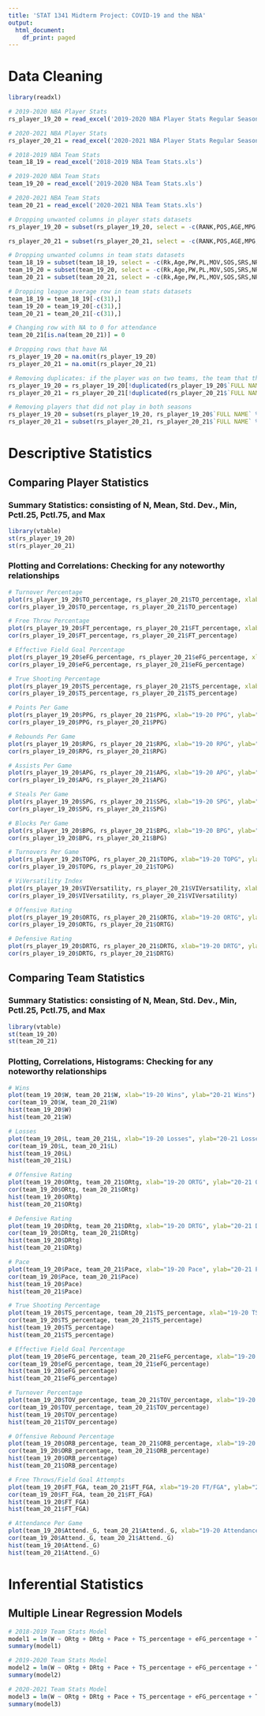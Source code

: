 ```yaml
---
title: 'STAT 1341 Midterm Project: COVID-19 and the NBA'
output:
  html_document:
    df_print: paged
---
```


# Data Cleaning

```r
library(readxl)

# 2019-2020 NBA Player Stats
rs_player_19_20 = read_excel('2019-2020 NBA Player Stats Regular Season.xlsx')

# 2020-2021 NBA Player Stats
rs_player_20_21 = read_excel('2020-2021 NBA Player Stats Regular Season.xlsx')

# 2018-2019 NBA Team Stats
team_18_19 = read_excel('2018-2019 NBA Team Stats.xls')

# 2019-2020 NBA Team Stats
team_19_20 = read_excel('2019-2020 NBA Team Stats.xls')

# 2020-2021 NBA Team Stats
team_20_21 = read_excel('2020-2021 NBA Team Stats.xls')

# Dropping unwanted columns in player stats datasets
rs_player_19_20 = subset(rs_player_19_20, select = -c(RANK,POS,AGE,MPG,MIN_percentage,FTA,two_PA,twoP_percentage,three_PA,threeP_percentage,TRB_percentage,AST_percentage))

rs_player_20_21 = subset(rs_player_20_21, select = -c(RANK,POS,AGE,MPG,MIN_percentage,FTA,two_PA,twoP_percentage,three_PA,threeP_percentage,TRB_percentage,AST_percentage))

# Dropping unwanted columns in team stats datasets 
team_18_19 = subset(team_18_19, select = -c(Rk,Age,PW,PL,MOV,SOS,SRS,NRtg,FTr,three_PAr,18,23,eFG_per,TOV_per,DRB_per,FT_FGA_d,28,Arena,Attend.))
team_19_20 = subset(team_19_20, select = -c(Rk,Age,PW,PL,MOV,SOS,SRS,NRtg,FTr,three_PAr,18,23,eFG_per,TOV_per,DRB_per,FT_FGA_d,28,Arena,Attend.))
team_20_21 = subset(team_20_21, select = -c(Rk,Age,PW,PL,MOV,SOS,SRS,NRtg,FTr,three_PAr,18,23,eFG_per,TOV_per,DRB_per,FT_FGA_d,28,Arena,Attend.))

# Dropping league average row in team stats datasets
team_18_19 = team_18_19[-c(31),]
team_19_20 = team_19_20[-c(31),]
team_20_21 = team_20_21[-c(31),]

# Changing row with NA to 0 for attendance
team_20_21[is.na(team_20_21)] = 0

# Dropping rows that have NA
rs_player_19_20 = na.omit(rs_player_19_20)
rs_player_20_21 = na.omit(rs_player_20_21)

# Removing duplicates: if the player was on two teams, the team that the player had more games played is kept
rs_player_19_20 = rs_player_19_20[!duplicated(rs_player_19_20$`FULL NAME`),]
rs_player_20_21 = rs_player_20_21[!duplicated(rs_player_20_21$`FULL NAME`),]

# Removing players that did not play in both seasons
rs_player_19_20 = subset(rs_player_19_20, rs_player_19_20$`FULL NAME` %in% rs_player_20_21$`FULL NAME`)
rs_player_20_21 = subset(rs_player_20_21, rs_player_20_21$`FULL NAME` %in% rs_player_19_20$`FULL NAME`)
```

# Descriptive Statistics

## Comparing Player Statistics

### Summary Statistics: consisting of N, Mean, Std. Dev., Min, Pctl.25, Pctl.75, and Max
```r
library(vtable)
st(rs_player_19_20)
st(rs_player_20_21)
```

### Plotting and Correlations: Checking for any noteworthy relationships
```r
# Turnover Percentage
plot(rs_player_19_20$TO_percentage, rs_player_20_21$TO_percentage, xlab="19-20 TO%", ylab="20-21 TO%")
cor(rs_player_19_20$TO_percentage, rs_player_20_21$TO_percentage)

# Free Throw Percentage
plot(rs_player_19_20$FT_percentage, rs_player_20_21$FT_percentage, xlab="19-20 FT%", ylab="20-21 FT%")
cor(rs_player_19_20$FT_percentage, rs_player_20_21$FT_percentage)

# Effective Field Goal Percentage
plot(rs_player_19_20$eFG_percentage, rs_player_20_21$eFG_percentage, xlab="19-20 eFG%", ylab="20-21 eFG%")
cor(rs_player_19_20$eFG_percentage, rs_player_20_21$eFG_percentage)

# True Shooting Percentage
plot(rs_player_19_20$TS_percentage, rs_player_20_21$TS_percentage, xlab="19-20 TS%", ylab="20-21 TS%")
cor(rs_player_19_20$TS_percentage, rs_player_20_21$TS_percentage)

# Points Per Game
plot(rs_player_19_20$PPG, rs_player_20_21$PPG, xlab="19-20 PPG", ylab="20-21 PPG")
cor(rs_player_19_20$PPG, rs_player_20_21$PPG)

# Rebounds Per Game
plot(rs_player_19_20$RPG, rs_player_20_21$RPG, xlab="19-20 RPG", ylab="20-21 RPG")
cor(rs_player_19_20$RPG, rs_player_20_21$RPG)

# Assists Per Game
plot(rs_player_19_20$APG, rs_player_20_21$APG, xlab="19-20 APG", ylab="20-21 APG")
cor(rs_player_19_20$APG, rs_player_20_21$APG)

# Steals Per Game
plot(rs_player_19_20$SPG, rs_player_20_21$SPG, xlab="19-20 SPG", ylab="20-21 SPG")
cor(rs_player_19_20$SPG, rs_player_20_21$SPG)

# Blocks Per Game
plot(rs_player_19_20$BPG, rs_player_20_21$BPG, xlab="19-20 BPG", ylab="20-21 BPG")
cor(rs_player_19_20$BPG, rs_player_20_21$BPG)

# Turnovers Per Game
plot(rs_player_19_20$TOPG, rs_player_20_21$TOPG, xlab="19-20 TOPG", ylab="20-21 TOPG")
cor(rs_player_19_20$TOPG, rs_player_20_21$TOPG)

# ViVersatility Index
plot(rs_player_19_20$VIVersatility, rs_player_20_21$VIVersatility, xlab="19-20 VIV", ylab="20-21 VIV")
cor(rs_player_19_20$VIVersatility, rs_player_20_21$VIVersatility)

# Offensive Rating
plot(rs_player_19_20$ORTG, rs_player_20_21$ORTG, xlab="19-20 ORTG", ylab="20-21 ORTG")
cor(rs_player_19_20$ORTG, rs_player_20_21$ORTG)

# Defensive Rating
plot(rs_player_19_20$DRTG, rs_player_20_21$DRTG, xlab="19-20 DRTG", ylab="20-21 DRTG")
cor(rs_player_19_20$DRTG, rs_player_20_21$DRTG)
```

## Comparing Team Statistics

### Summary Statistics: consisting of N, Mean, Std. Dev., Min, Pctl.25, Pctl.75, and Max
```r
library(vtable)
st(team_19_20)
st(team_20_21)
```

### Plotting, Correlations, Histograms: Checking for any noteworthy relationships
```r
# Wins
plot(team_19_20$W, team_20_21$W, xlab="19-20 Wins", ylab="20-21 Wins")
cor(team_19_20$W, team_20_21$W)
hist(team_19_20$W)
hist(team_20_21$W)

# Losses
plot(team_19_20$L, team_20_21$L, xlab="19-20 Losses", ylab="20-21 Losses")
cor(team_19_20$L, team_20_21$L)
hist(team_19_20$L)
hist(team_20_21$L)

# Offensive Rating
plot(team_19_20$ORtg, team_20_21$ORtg, xlab="19-20 ORTG", ylab="20-21 ORTG")
cor(team_19_20$ORtg, team_20_21$ORtg)
hist(team_19_20$ORtg)
hist(team_20_21$ORtg)

# Defensive Rating
plot(team_19_20$DRtg, team_20_21$DRtg, xlab="19-20 DRTG", ylab="20-21 DRTG")
cor(team_19_20$DRtg, team_20_21$DRtg)
hist(team_19_20$DRtg)
hist(team_20_21$DRtg)

# Pace
plot(team_19_20$Pace, team_20_21$Pace, xlab="19-20 Pace", ylab="20-21 Pace")
cor(team_19_20$Pace, team_20_21$Pace)
hist(team_19_20$Pace)
hist(team_20_21$Pace)

# True Shooting Percentage
plot(team_19_20$TS_percentage, team_20_21$TS_percentage, xlab="19-20 TS%", ylab="20-21 TS%")
cor(team_19_20$TS_percentage, team_20_21$TS_percentage)
hist(team_19_20$TS_percentage)
hist(team_20_21$TS_percentage)

# Effective Field Goal Percentage
plot(team_19_20$eFG_percentage, team_20_21$eFG_percentage, xlab="19-20 eFG%", ylab="20-21 eFG%")
cor(team_19_20$eFG_percentage, team_20_21$eFG_percentage)
hist(team_19_20$eFG_percentage)
hist(team_20_21$eFG_percentage)

# Turnover Percentage
plot(team_19_20$TOV_percentage, team_20_21$TOV_percentage, xlab="19-20 TOV%", ylab="20-21 TOV%")
cor(team_19_20$TOV_percentage, team_20_21$TOV_percentage)
hist(team_19_20$TOV_percentage)
hist(team_20_21$TOV_percentage)

# Offensive Rebound Percentage
plot(team_19_20$ORB_percentage, team_20_21$ORB_percentage, xlab="19-20 ORB%", ylab="20-21 ORB%")
cor(team_19_20$ORB_percentage, team_20_21$ORB_percentage)
hist(team_19_20$ORB_percentage)
hist(team_20_21$ORB_percentage)

# Free Throws/Field Goal Attempts
plot(team_19_20$FT_FGA, team_20_21$FT_FGA, xlab="19-20 FT/FGA", ylab="20-21 FT/FGA")
cor(team_19_20$FT_FGA, team_20_21$FT_FGA)
hist(team_19_20$FT_FGA)
hist(team_20_21$FT_FGA)

# Attendance Per Game
plot(team_19_20$Attend._G, team_20_21$Attend._G, xlab="19-20 Attendance/G", ylab="20-21 Attendance/G")
cor(team_19_20$Attend._G, team_20_21$Attend._G)
hist(team_19_20$Attend._G)
hist(team_20_21$Attend._G)
```

# Inferential Statistics

## Multiple Linear Regression Models
```r
# 2018-2019 Team Stats Model
model1 = lm(W ~ ORtg + DRtg + Pace + TS_percentage + eFG_percentage + TOV_percentage + ORB_percentage + FT_FGA, data = team_18_19)
summary(model1)

# 2019-2020 Team Stats Model
model2 = lm(W ~ ORtg + DRtg + Pace + TS_percentage + eFG_percentage + TOV_percentage + ORB_percentage + FT_FGA, data = team_19_20)
summary(model2)

# 2020-2021 Team Stats Model
model3 = lm(W ~ ORtg + DRtg + Pace + TS_percentage + eFG_percentage + TOV_percentage + ORB_percentage + FT_FGA, data = team_20_21)
summary(model3)
```


